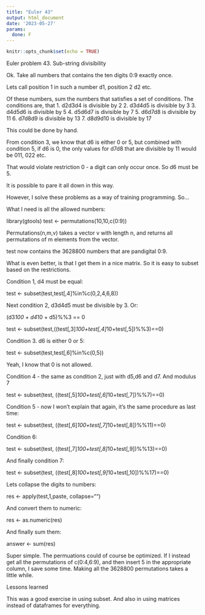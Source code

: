 ```yaml
---
title: "Euler 43"
output: html_document
date: '2023-05-27'
params:
  done: F
---
```


```r
knitr::opts_chunk$set(echo = TRUE)
```

Euler problem 43. Sub-string divisibility

Ok. Take all numbers that contains the ten digits 0:9 exactly once.

Lets call position 1 in such a number d1, position 2 d2 etc.

Of these numbers, sum the numbers that satisfies a set of conditions.
The conditions are, that
1. d2d3d4 is divisible by 2
2. d3d4d5 is divisible by 3
3. d4d5d6 is divisible by 5
4. d5d6d7 is divisible by 7
5. d6d7d8 is divisible by 11
6. d7d8d9 is divisible by 13
7. d8d9d10 is divisible by 17

This could be done by hand.

From condition 3, we know that d6 is either 0 or 5, but combined with condition 5, if d6 is 0,
the only values for d7d8 that are divisible by 11 would be 011, 022 etc.

That would violate restriction 0 - a digit can only occur once. So d6 must be 5.

It is possible to pare it all down in this way.

However, I solve these problems as a way of training programming. So…

What I need is all the allowed numbers:

library(gtools)
test <- permutations(10,10,c(0:9))


Permutations(n,m,v) takes a vector v with length n, and returns all permutations of m elements from the vector.

test now contains the 3628800 numbers that are pandigital 0:9.

What is even better, is that I get them in a nice matrix. So it is easy to subset based on the restrictions.

Condition 1, d4 must be equal:

test <- subset(test,test[,4]%in%c(0,2,4,6,8))


Next condition 2, d3d4d5 must be divisible by 3. Or:

(d3*100 + d4*10 + d5)%%3 == 0

test <- subset(test,((test[,3]*100+test[,4]*10+test[,5])%%3)==0)


Condition 3. d6 is either 0 or 5:

test <- subset(test,test[,6]%in%c(0,5))


Yeah, I know that 0 is not allowed.

Condition 4 - the same as condition 2, just with d5,d6 and d7. And modulus 7

test <- subset(test, ((test[,5]*100+test[,6]*10+test[,7])%%7)==0)


Condition 5 - now I won't explain that again, it's the same procedure as last time:

test <- subset(test, ((test[,6]*100+test[,7]*10+test[,8])%%11)==0)


Condition 6:

test <- subset(test, ((test[,7]*100+test[,8]*10+test[,9])%%13)==0)


And finally condition 7:

test <- subset(test, ((test[,8]*100+test[,9]*10+test[,10])%%17)==0)


Lets collapse the digits to numbers:

res <- apply(test,1,paste, collapse="")


And convert them to numeric:

res <- as.numeric(res)


And finally sum them:

answer <- sum(res)


Super simple. The permuations could of course be optimized. If I instead get all the permutations of c(0:4,6:9), and then insert
5 in the appropriate column, I save some time. Making all the 3628800 permutations takes a little while.

Lessons learned

This was a good exercise in using subset. And also in using matrices instead of dataframes for everything.